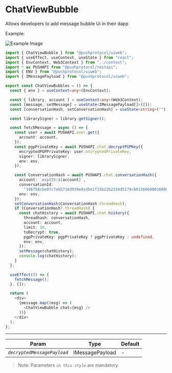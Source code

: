 # ChatViewBubble

Allows developers to add message bubble Ui in their dapp

<head>
  <title>UiWeb - ChatViewBubble</title>
</head>


<Tabs className="codetabs" groupId="code-examples">
<TabItem value="js" attributes={{className: "codetab js"}} default>

Example:

![Example Image](https://github.com/KlausMikhaelson/KlausMikhaelson/assets/100528412/6bc0691c-3ef3-4b09-a9a1-04a036a47a50)

```typescript
import { ChatViewBubble } from "@pushprotocol/uiweb";
import { useEffect, useContext, useState } from "react";
import { EnvContext, Web3Context } from "../context";
import * as PUSHAPI from "@pushprotocol/restapi";
import { ENV } from "@pushprotocol/uiweb";
import { IMessagePayload } from "@pushprotocol/uiweb";

export const ChatViewBubbles = () => {
  const { env } = useContext<any>(EnvContext);

  const { library, account } = useContext<any>(Web3Context);
  const [message, setMessage] = useState<IMessagePayload[]>([]);
  const [conversationHash, setConversationHash] = useState<string>("");

  const librarySigner = library.getSigner();

  const fetchMessage = async () => {
    const user = await PUSHAPI.user.get({
      account: account,
    });
    const pgpPrivateKey = await PUSHAPI.chat.decryptPGPKey({
      encryptedPGPPrivateKey: user.encryptedPrivateKey,
      signer: librarySigner,
      env: env,
    });

    const ConversationHash = await PUSHAPI.chat.conversationHash({
      account: `eip155:${account}`,
      conversationId:
        "196f58cbe07c7eb5716d939e0a3be1f15b22b2334d5179c601566600016860ac",
      env: env,
    });
    setConversationHash(ConversationHash.threadHash);
    if (ConversationHash?.threadHash) {
      const chatHistory = await PUSHAPI.chat.history({
        threadhash: conversationHash,
        account: account,
        limit: 10,
        toDecrypt: true,
        pgpPrivateKey: pgpPrivateKey ? pgpPrivateKey : undefined,
        env: env,
      });
      setMessage(chatHistory);
      console.log(chatHistory);
    }
  };

  useEffect(() => {
    fetchMessage();
  }, []);

  return (
    <div>
      {message.map((msg) => (
        <ChatViewBubble chat={msg} />
      ))}
    </div>
  );
};
```

</TabItem>
</Tabs>

---

| Param                       | Type            | Default |
| --------------------------- | --------------- | ------- |
| _`decryptedMessagePayload`_ | IMessagePayload | -       |

> Note: Parameters _`in this style`_ are mandatory.
